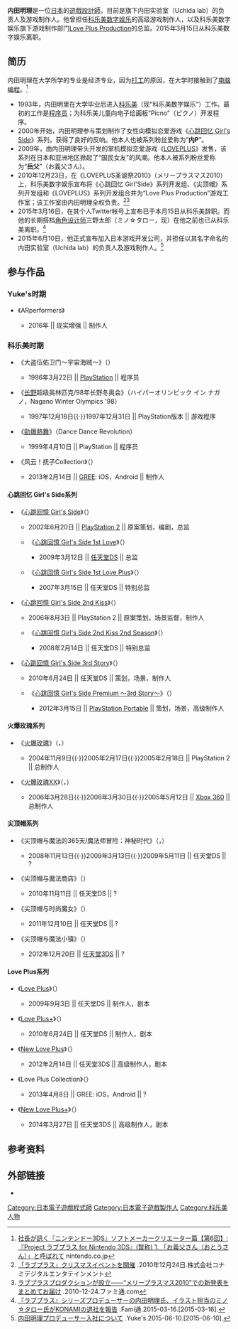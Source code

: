 {{noteTA
|G1=Games
}}
{{Infobox person
|name = 内田 明理
|image = 
|imagesize = 
|caption = 
|birth_date = 1969年
|birth_place = [[日本|日本]][[東京都|東京都]][[港區_(東京都)|港区]]
|nationality = 日本
|alma_mater = 
|occupation = 游戏监督、游戏制作人、[[游戏设计|游戏设计师]]、游戏程序员
|spouse = 
|children = 1
|Education = 
|signature = 
}}
{{Japanese
|japanese=内田 明理
|kana=うちだ あかり
|romaji=Uchida Akari}}

'''内田明理'''{{BD|1969年|}}是一位[[日本|日本]]的[[遊戲設計師|遊戲設計師]]，目前是{{le|Yuke's|Yuke's}}旗下内田实验室（Uchida lab）的负责人及游戏制作人。他曾担任[[科乐美数字娱乐|科乐美数字娱乐]]的高级游戏制作人，以及科乐美数字娱乐旗下游戏制作部门[[Love_Plus_Production|Love Plus Production]]的总监。2015年3月15日从科乐美数字娱乐离职。

== 简历 ==
内田明理在大学所学的专业是经济专业，因为[[打工|打工]]的原因，在大学时接触到了[[电脑编程|电脑编程]]。<ref>[http://www.nintendo.co.jp/3ds/interview/creators/vol6/index.html 社長が訊く『ニンテンドー3DS』ソフトメーカークリエーター篇【第6回】:『Project ラブプラス for Nintendo 3DS』(暂称) 1. 「お義父さん（おとうさん）」と呼ばれて] {{Wayback|url=http://www.nintendo.co.jp/3ds/interview/creators/vol6/index.html |date=20201215062300 }}nintendo.co.jp</ref>
* 1993年，内田明里在大学毕业后进入[[科乐美|科乐美]]（现“科乐美数字娱乐”）工作。最初的工作是[[程序员|程序员]]；为科乐美儿童向电子绘画板“Picno”（ピクノ）开发程序。
* 2000年开始，内田明理参与策划制作了女性向模拟恋爱游戏《[[心跳回忆_Girl's_Side|心跳回忆 Girl's Side]]》系列，获得了良好的反响。他本人也被系列粉丝爱称为“'''内P'''”。
* 2009年，由内田明理带头开发的掌机模拟恋爱游戏《[[LOVEPLUS|LOVEPLUS]]》发售，该系列在日本和亚洲地区掀起了“国民女友”的风潮。他本人被系列粉丝爱称为“'''岳父'''”（お義父さん）。
* 2010年12月23日，在《LOVEPLUS圣诞祭2010》（メリープラスマス2010）上，科乐美数字娱乐宣布将《心跳回忆 Girl'Side》系列开发组、《尖顶帽》系列开发组和《LOVEPLUS》系列开发组合并为“Love Plus Production”游戏工作室；该工作室由内田明理全权负责。<ref>[http://www.konami-digital-entertainment.co.jp/ja/news/topics/2010/1224/ 「ラブプラス」クリスマスイベントを開催] {{Wayback|url=http://www.konami-digital-entertainment.co.jp/ja/news/topics/2010/1224/ |date=20130405154905 }}.2010年12月24日.株式会社コナミデジタルエンタテインメント</ref><ref>[http://www.famitsu.com/news/201012/23037299.html ラブプラスプロダクションが設立――“メリープラスマス2010”での新発表をまとめてお届け] {{Wayback|url=http://www.famitsu.com/news/201012/23037299.html |date=20200809122229 }}.2010-12-24.ファミ通.com</ref>
* 2015年3月16日，在其个人Twitter帐号上宣布已于本月15日从科乐美辞职。而他的长期搭档[[角色设计师|角色设计师]]三野太郎（ミノ☆タロー，现{{link-ja|箕星太朗|箕星太朗}}）在他之前也已从科乐美离职。<ref>[http://www.famitsu.com/news/201503/16074065.html 『ラブプラス』シリーズプロデューサーの内田明理氏、イラスト担当のミノ☆タロー氏がKONAMIの退社を報告] {{Wayback|url=http://www.famitsu.com/news/201503/16074065.html |date=20200809113445 }}.Fami通.2015-03-16.[2015-03-16].</ref>
* 2015年6月10日，他正式宣布加入日本游戏开发公司{{le|Yuke's|Yuke's}}，并担任以其名字命名的内田实验室（Uchida lab）的负责人及游戏制作人。<ref>[http://www.yukes.co.jp/pdf_20150610_02.pdf 内田明理プロデューサー入社について] {{Wayback|url=http://www.yukes.co.jp/pdf_20150610_02.pdf |date=20150610131003 }}.Yuke's.2015-06-10.[2015-06-10].</ref>

== 参与作品 ==
=== Yuke's时期===
* 《ARperformers》
** {{flagicon|JPN}}2016年 || 现实增强 || 制作人

=== 科乐美时期 ===
* 《大盗伍佑卫门～宇宙海贼～》（{{lang|ja|がんばれゴエモン〜宇宙海賊アコギング〜}}） 
** {{flagicon|JPN}}1996年3月22日 || [[PlayStation|PlayStation]] || 程序员
* 《[[長野市|长野]]超级奥林匹克/98年长野冬奥会》（ハイパーオリンピック イン ナガノ，Nagano Winter Olympics '98）
** {{flagicon|JPN}}1997年12月18日{{·}}{{flagicon|USA}}1997年12月31日 || PlayStation版本 || 游戏程序
* 《[[勁爆熱舞|勁爆熱舞]]》（Dance Dance Revolution）
** {{flagicon|JPN}}1999年4月10日 || PlayStation || 程序员
* 《风云！抚子Collection》（{{lang|ja|風雲！なでしこコレクション}}）
** {{flagicon|JPN}}2013年2月14日 || [[GREE|GREE]]: iOS，Android || 制作人

==== 心跳回忆 Girl's Side系列 ====
* 《[[心跳回憶_Girl's_Side|心跳回憶 Girl's Side]]》（{{lang|ja|ときめきメモリアル Girl's Side}}） 
** {{flagicon|JPN}}2002年6月20日 || [[PlayStation_2|PlayStation 2]] || 原案策划，编剧，总监
**《[[心跳回憶_Girl's_Side|心跳回憶 Girl's Side 1st Love]]》（{{lang|ja|ときめきメモリアル Girl's Side 1st Love}}） 
*** {{flagicon|JPN}}2009年3月12日 || [[任天堂DS|任天堂DS]] || 总监
**《[[心跳回憶_Girl's_Side|心跳回憶 Girl's Side 1st Love Plus]]》（{{lang|ja|ときめきメモリアル Girl's Side 1st Love Plus}}） 
*** {{flagicon|JPN}}2007年3月15日 || 任天堂DS || 特别总监
* 《[[心跳回憶_Girl's_Side_2nd_Kiss|心跳回憶 Girl's Side 2nd Kiss]]》（{{lang|ja|ときめきメモリアル Girl's Side 2nd Kiss}}）
** {{flagicon|JPN}}2006年8月3日 || PlayStation 2 || 原案策划，场景监督，制作人
** 《[[心跳回憶_Girl's_Side_2nd_Kiss|心跳回憶 Girl's Side 2nd Kiss 2nd Season]]》（{{lang|ja|ときめきメモリアル Girl's Side 2nd Kiss 2nd Season}}）
*** {{flagicon|JPN}}2008年2月14日 || 任天堂DS || 特别总监
* 《[[心跳回憶_Girl's_Side_3rd_Story|心跳回憶 Girl's Side 3rd Story]]》（{{lang|ja|ときめきメモリアル Girl's Side 3rd Story}}）
** {{flagicon|JPN}}2010年6月24日 || 任天堂DS || 策划，场景，制作人
** 《[[心跳回憶_Girl's_Side_3rd_Story|心跳回憶 Girl's Side Premium 〜3rd Story〜]]》（{{lang|ja|ときめきメモリアル Girl's Side Premium 〜3rd Story〜}}）
*** {{flagicon|JPN}}2012年3月15日 || [[PlayStation_Portable|PlayStation Portable]] || 策划，场景，高级制作人

==== 火爆玫瑰系列 ====
* 《[[火爆玫瑰|火爆玫瑰]]》（{{lang|ja|ランブルローズ}}，{{lang|en|Rumble Roses}}）
** {{flagicon|USA}}2004年11月9日{{·}}{{flagicon|JPN}}2005年2月17日{{·}}{{flagicon|EU}}2005年2月18日 || PlayStation 2 || 总制作人 
* 《[[火爆玫瑰XX|火爆玫瑰XX]]》（{{lang|ja|ランブルローズXX}}，{{lang|en|Rumble Roses XX}}）
** {{flagicon|USA}}2006年3月28日{{·}}{{flagicon|JPN}}2006年3月30日{{·}}{{flagicon|EU}}2005年5月12日 || [[Xbox_360|Xbox 360]] || 总制作人

==== 尖顶帽系列 ====
* 《尖顶帽与魔法的365天/魔法师冒险：神秘时代》（{{lang|ja|とんがりボウシと魔法の365にち}}，{{lang|en|Magician's Quest: Mysterious Times}}）
** {{flagicon|JPN}}2008年11月13日{{·}}{{flagicon|EU}}2009年3月13日{{·}}{{flagicon|USA}}2009年5月11日 || 任天堂DS || ?
* 《尖顶帽与魔法商店》（{{lang|ja|とんがりボウシと魔法のお店}}）
** {{flagicon|JPN}}2010年11月11日 || 任天堂DS || ?
* 《尖顶帽与时尚魔女》（{{lang|ja|とんがりボウシとおしゃれな魔法使い}}）
** {{flagicon|JPN}}2011年12月10日 || 任天堂DS || ?
* 《尖顶帽与魔法小镇》（{{lang|ja|とんがりボウシと魔法の町}}）
** {{flagicon|JPN}}2012年12月20日 || [[任天堂3DS|任天堂3DS]] || ?

==== Love Plus系列 ====
* 《[[LOVEPLUS|Love Plus]]》（{{lang|ja|ラブプラス}}）
** {{flagicon|JPN}}2009年9月3日 || 任天堂DS || 制作人，剧本
* 《[[LOVEPLUS|Love Plus+]]》（{{lang|ja|ラブプラス+}}）
** {{flagicon|JPN}}2010年6月24日 || 任天堂DS || 制作人，剧本
* 《[[NEW_LOVEPLUS|New Love Plus]]》（{{lang|ja|NEW ラブプラス}}）
** {{flagicon|JPN}}2012年2月14日 || 任天堂3DS || 高级制作人，剧本
* 《Love Plus Collection》（{{lang|ja|ラブプラス コレクション}}）
** {{flagicon|JPN}}2013年4月8日 || GREE: iOS，Android || ?
* 《[[NEW_LOVEPLUS+|New Love Plus+]]》（{{lang|ja|NEW ラブプラス+}}）
** {{flagicon|JPN}}2014年3月27日 || 任天堂3DS || 高级制作人，剧本

== 参考资料 ==
{{Reflist}}

== 外部链接 ==
* {{Twitter|Akari_Uchida}}

{{DEFAULTSORT:Uchida Akari}}
[[Category:日本電子遊戲程式師|Category:日本電子遊戲程式師]]
[[Category:日本電子遊戲製作人|Category:日本電子遊戲製作人]]
[[Category:科乐美人物|Category:科乐美人物]]